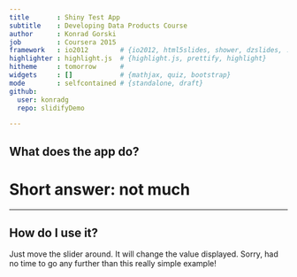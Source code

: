 ```yaml
---
title       : Shiny Test App
subtitle    : Developing Data Products Course
author      : Konrad Gorski
job         : Coursera 2015
framework   : io2012        # {io2012, html5slides, shower, dzslides, ...}
highlighter : highlight.js  # {highlight.js, prettify, highlight}
hitheme     : tomorrow      # 
widgets     : []            # {mathjax, quiz, bootstrap}
mode        : selfcontained # {standalone, draft}
github:
  user: konradg
  repo: slidifyDemo

---
```


## What does the app do?

# Short answer: not much

---

## How do I use it?

Just move the slider around. It will change the value displayed.
Sorry, had no time to go any further than this really simple example!


